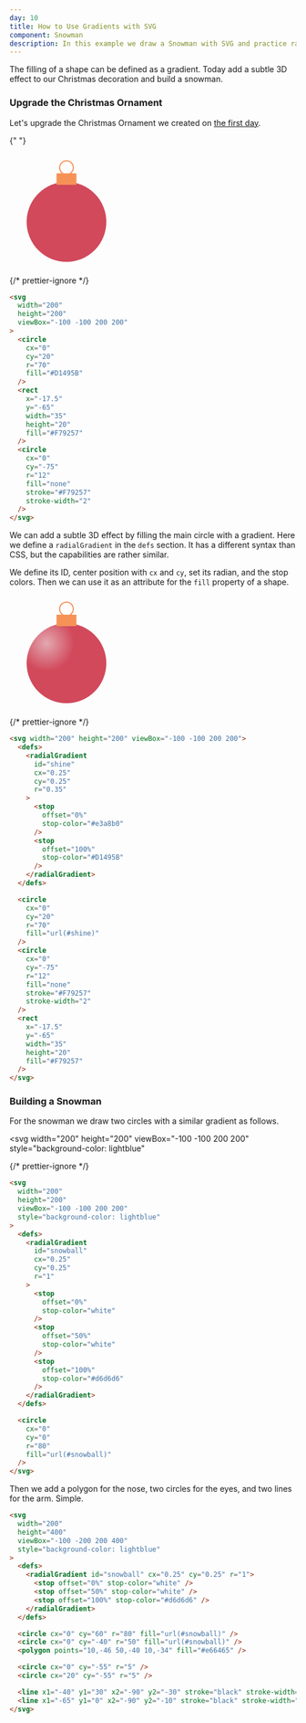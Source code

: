 ```yaml
---
day: 10
title: How to Use Gradients with SVG
component: Snowman
description: In this example we draw a Snowman with SVG and practice radial gradients.
---
```



The filling of a shape can be defined as a gradient. Today add a subtle 3D effect to our Christmas decoration and build a snowman.

### Upgrade the Christmas Ornament

Let's upgrade the Christmas Ornament we created on [the first day](/svg/basic-shapes).

<Example>

{" "}

<svg width="200" height="200" viewBox="-100 -100 200 200">
  <circle cx="0" cy="20" r="70" fill="#D1495B" />
  <rect x="-17.5" y="-65" width="35" height="20" fill="#F79257" />
  <circle
    cx="0"
    cy="-75"
    r="12"
    fill="none"
    stroke="#F79257"
    stroke-width="2"
  />
</svg>

{/* prettier-ignore */}
```html
<svg 
  width="200"
  height="200"
  viewBox="-100 -100 200 200"
>
  <circle 
    cx="0"
    cy="20"
    r="70"
    fill="#D1495B" 
  />
  <rect
    x="-17.5"
    y="-65"
    width="35"
    height="20"
    fill="#F79257" 
  />
  <circle
    cx="0"
    cy="-75"
    r="12"
    fill="none"
    stroke="#F79257"
    stroke-width="2"
  />
</svg>
```

</Example>

We can add a subtle 3D effect by filling the main circle with a gradient. Here we define a `radialGradient` in the `defs` section. It has a different syntax than CSS, but the capabilities are rather similar.

We define its ID, center position with `cx` and `cy`, set its radian, and the stop colors. Then we can use it as an attribute for the `fill` property of a shape.

<Example>

<svg width="200" height="200" viewBox="-100 -100 200 200">
  <defs>
    <radialGradient id="shine" cx="0.25" cy="0.25" r="0.35">
      <stop offset="0%" stop-color="#e3a8b0" />
      <stop offset="100%" stop-color="#D1495B" />
    </radialGradient>
  </defs>

  <circle cx="0" cy="20" r="70" fill="url(#shine)" />
  <circle
    cx="0"
    cy="-75"
    r="12"
    fill="none"
    stroke="#F79257"
    stroke-width="2"
  />
  <rect x="-17.5" y="-65" width="35" height="20" fill="#F79257" />
</svg>

{/* prettier-ignore */}
```html
<svg width="200" height="200" viewBox="-100 -100 200 200">
  <defs>
    <radialGradient 
      id="shine" 
      cx="0.25" 
      cy="0.25" 
      r="0.35"
    >
      <stop 
        offset="0%" 
        stop-color="#e3a8b0" 
      />
      <stop 
        offset="100%" 
        stop-color="#D1495B" 
      />
    </radialGradient>
  </defs>

  <circle 
    cx="0"
    cy="20"
    r="70"
    fill="url(#shine)" 
  />
  <circle
    cx="0"
    cy="-75"
    r="12"
    fill="none"
    stroke="#F79257"
    stroke-width="2"
  />
  <rect 
    x="-17.5" 
    y="-65"
    width="35"
    height="20"
    fill="#F79257" 
  />
</svg>
```

</Example>

### Building a Snowman

For the snowman we draw two circles with a similar gradient as follows.

<Example>

<svg
  width="200"
  height="200"
  viewBox="-100 -100 200 200"
  style="background-color: lightblue"
>
  <defs>
    <radialGradient id="snowball0" cx="0.25" cy="0.25" r="1">
      <stop offset="0%" stop-color="white" />
      <stop offset="50%" stop-color="white" />
      <stop offset="100%" stop-color="#d6d6d6" />
    </radialGradient>
  </defs>
  <circle cx="0" cy="0" r="80" fill="url(#snowball0)" />
</svg>

{/* prettier-ignore */}
```html
<svg
  width="200"
  height="200"
  viewBox="-100 -100 200 200"
  style="background-color: lightblue"
>
  <defs>
    <radialGradient 
      id="snowball" 
      cx="0.25" 
      cy="0.25" 
      r="1"
    >
      <stop 
        offset="0%" 
        stop-color="white"
      />
      <stop 
        offset="50%" 
        stop-color="white" 
      />
      <stop 
        offset="100%" 
        stop-color="#d6d6d6" 
      />
    </radialGradient>
  </defs>

  <circle 
    cx="0" 
    cy="0" 
    r="80" 
    fill="url(#snowball)" 
  />
</svg>
```

</Example>

Then we add a polygon for the nose, two circles for the eyes, and two lines for the arm. Simple.

<Final>

```html
<svg
  width="200"
  height="400"
  viewBox="-100 -200 200 400"
  style="background-color: lightblue"
>
  <defs>
    <radialGradient id="snowball" cx="0.25" cy="0.25" r="1">
      <stop offset="0%" stop-color="white" />
      <stop offset="50%" stop-color="white" />
      <stop offset="100%" stop-color="#d6d6d6" />
    </radialGradient>
  </defs>

  <circle cx="0" cy="60" r="80" fill="url(#snowball)" />
  <circle cx="0" cy="-40" r="50" fill="url(#snowball)" />
  <polygon points="10,-46 50,-40 10,-34" fill="#e66465" />

  <circle cx="0" cy="-55" r="5" />
  <circle cx="20" cy="-55" r="5" />

  <line x1="-40" y1="30" x2="-90" y2="-30" stroke="black" stroke-width="5" />
  <line x1="-65" y1="0" x2="-90" y2="-10" stroke="black" stroke-width="5" />
</svg>
```

</Final>
